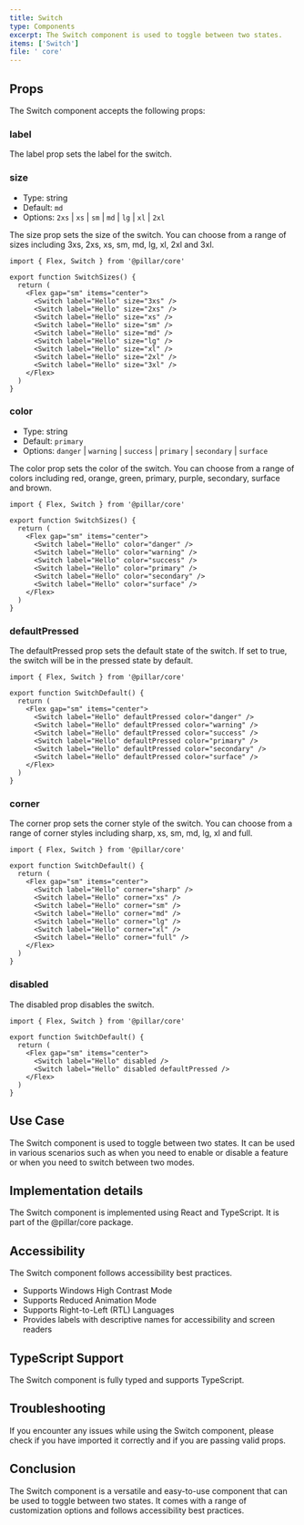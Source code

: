 ```yaml
---
title: Switch
type: Components
excerpt: The Switch component is used to toggle between two states.
items: ['Switch']
file: ' core'
---
```


## Props

The Switch component accepts the following props:

### label

The label prop sets the label for the switch.

### size

- Type: string
- Default: `md`
- Options: `2xs` | `xs` | `sm` | `md` | `lg` | `xl` | `2xl`

The size prop sets the size of the switch. You can choose from a range of sizes including 3xs, 2xs, xs, sm, md, lg, xl, 2xl and 3xl.

```tsx showLineNumbers title="Switch.tsx"
import { Flex, Switch } from '@pillar/core'

export function SwitchSizes() {
  return (
    <Flex gap="sm" items="center">
      <Switch label="Hello" size="3xs" />
      <Switch label="Hello" size="2xs" />
      <Switch label="Hello" size="xs" />
      <Switch label="Hello" size="sm" />
      <Switch label="Hello" size="md" />
      <Switch label="Hello" size="lg" />
      <Switch label="Hello" size="xl" />
      <Switch label="Hello" size="2xl" />
      <Switch label="Hello" size="3xl" />
    </Flex>
  )
}
```

### color

- Type: string
- Default: `primary`
- Options: `danger` | `warning` | `success` | `primary` | `secondary` | `surface`

The color prop sets the color of the switch. You can choose from a range of colors including red, orange, green, primary, purple, secondary, surface and brown.

```tsx showLineNumbers title="Switch.tsx"
import { Flex, Switch } from '@pillar/core'

export function SwitchSizes() {
  return (
    <Flex gap="sm" items="center">
      <Switch label="Hello" color="danger" />
      <Switch label="Hello" color="warning" />
      <Switch label="Hello" color="success" />
      <Switch label="Hello" color="primary" />
      <Switch label="Hello" color="secondary" />
      <Switch label="Hello" color="surface" />
    </Flex>
  )
}
```

### defaultPressed

The defaultPressed prop sets the default state of the switch. If set to true, the switch will be in the pressed state by default.

```tsx showLineNumbers title="Switch.tsx"
import { Flex, Switch } from '@pillar/core'

export function SwitchDefault() {
  return (
    <Flex gap="sm" items="center">
      <Switch label="Hello" defaultPressed color="danger" />
      <Switch label="Hello" defaultPressed color="warning" />
      <Switch label="Hello" defaultPressed color="success" />
      <Switch label="Hello" defaultPressed color="primary" />
      <Switch label="Hello" defaultPressed color="secondary" />
      <Switch label="Hello" defaultPressed color="surface" />
    </Flex>
  )
}
```

### corner

The corner prop sets the corner style of the switch. You can choose from a range of corner styles including sharp, xs, sm, md, lg, xl and full.

```tsx showLineNumbers title="Switch.tsx"
import { Flex, Switch } from '@pillar/core'

export function SwitchDefault() {
  return (
    <Flex gap="sm" items="center">
      <Switch label="Hello" corner="sharp" />
      <Switch label="Hello" corner="xs" />
      <Switch label="Hello" corner="sm" />
      <Switch label="Hello" corner="md" />
      <Switch label="Hello" corner="lg" />
      <Switch label="Hello" corner="xl" />
      <Switch label="Hello" corner="full" />
    </Flex>
  )
}
```

### disabled

The disabled prop disables the switch.

```tsx showLineNumbers title="Switch.tsx"
import { Flex, Switch } from '@pillar/core'

export function SwitchDefault() {
  return (
    <Flex gap="sm" items="center">
      <Switch label="Hello" disabled />
      <Switch label="Hello" disabled defaultPressed />
    </Flex>
  )
}
```

## Use Case

The Switch component is used to toggle between two states. It can be used in various scenarios such as when you need to enable or disable a feature or when you need to switch between two modes.

## Implementation details

The Switch component is implemented using React and TypeScript. It is part of the @pillar/core package.

## Accessibility

The Switch component follows accessibility best practices.

- Supports Windows High Contrast Mode
- Supports Reduced Animation Mode
- Supports Right-to-Left (RTL) Languages
- Provides labels with descriptive names for accessibility and screen readers

## TypeScript Support

The Switch component is fully typed and supports TypeScript.

## Troubleshooting

If you encounter any issues while using the Switch component, please check if you have imported it correctly and if you are passing valid props.

## Conclusion

The Switch component is a versatile and easy-to-use component that can be used to toggle between two states. It comes with a range of customization options and follows accessibility best practices.
